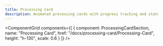 ```yaml
---
title: Processing Card
description: Animated processing cards with progress tracking and status indicators
---
```




<ComponentGrid 
  components={[
    {
      component: ProcessingCardSection,
      name: "Processing Card",
      href: "/docs/processing-card/Processing-Card",
      height: "h-130",
      scale: 0.6
    }
  ]}
/>
